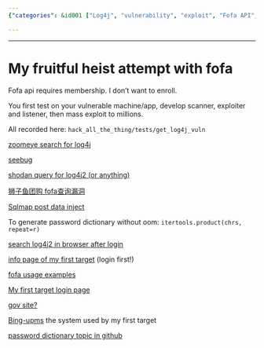 ```yaml
---
{"categories": &id001 ["Log4j", "vulnerability", "exploit", "Fofa API", "searching", "querying techniques", "resources"], "category": "Cybersecurity", "date": "2023-12-22 23:52:59", "description": "This article discusses the exploitation of the Log4j vulnerability using Fofa API, offering resources for effective search and query techniques.", "tags": *id001, "title": "Exploiting Log4j Vulnerability with Fofa API: A Comprehensive Guide"}

---
```


------

# My fruitful heist attempt with fofa

Fofa api requires membership. I don't want to enroll.

You first test on your vulnerable machine/app, develop scanner, exploiter and listener, then mass exploit to millions.

All recorded here: `hack_all_the_thing/tests/get_log4j_vuln`

[zoomeye search for log4j](https://www.zoomeye.org/searchResult?q=log4j2&page=2&pageSize=20)

[seebug](https://www.seebug.org)

[shodan query for log4j2 (or anything)](https://www.shodan.io/search?query=log4j2)

[狮子鱼团购 fofa查询漏洞](https://blog.csdn.net/sinat_36001828/article/details/117729361?spm=1001.2101.3001.6650.2&utm_medium=distribute.wap_relevant.none-task-blog-2~default~CTRLIST~Rate-2-117729361-blog-121949437.wap_blog_relevant_default&depth_1-utm_source=distribute.wap_relevant.none-task-blog-2~default~CTRLIST~Rate-2-117729361-blog-121949437.wap_blog_relevant_default)

[Sqlmap post data inject](https://hackertarget.com/sqlmap-post-request-injection/)

To generate password dictionary without oom: `itertools.product(chrs, repeat=r)`

[search log4j2 in browser after login](https://fofa.info/result?qbase64=YXBwPSJMb2c0ajIi&page=2&page_size=10)

[info page of my first target](https://fofa.info/hosts/121.199.46.85) (login first!)

[fofa usage examples](https://zhuanlan.zhihu.com/p/460403187?utm_id=0)

[My first target login page](http://121.199.46.85:8888/admin/mylogin)

[gov site?](https://zww.gzjd.gov.cn/spa/spa/sdms?code=_PX5ips91MzPkvJJg--sfxzDdwAh0BDrBYbxPVSDXb8&state=STATE)

[Bing-upms](https://gitee.com/xiaobingby/bing-upms/tree/master/src/test/java/com/xiaobingby) the system used by my first target

[password dictionary topic in github](https://github.com/topics/password-dictionaries)

